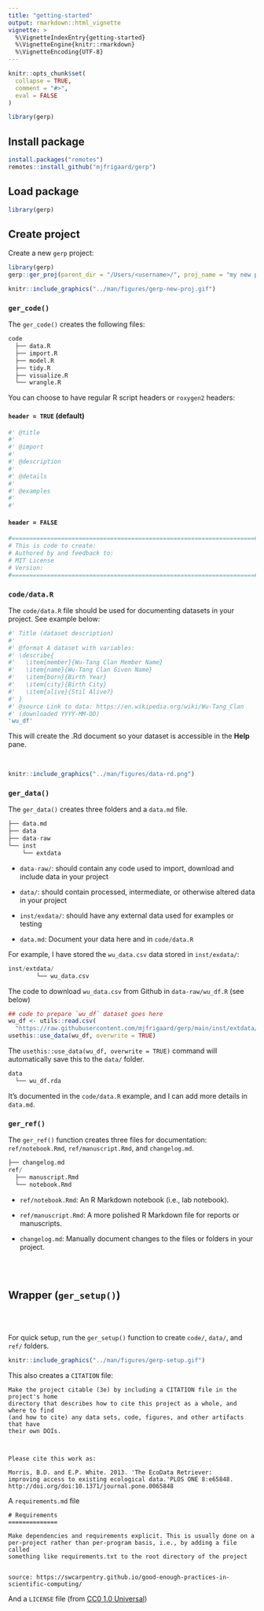 ```yaml
---
title: "getting-started"
output: rmarkdown::html_vignette
vignette: >
  %\VignetteIndexEntry{getting-started}
  %\VignetteEngine{knitr::rmarkdown}
  %\VignetteEncoding{UTF-8}
---
```


```r
knitr::opts_chunk$set(
  collapse = TRUE,
  comment = "#>", 
  eval = FALSE
)
```

```r
library(gerp)
```

## Install package 

```r
install.packages("remotes")
remotes::install_github("mjfrigaard/gerp")
```

## Load package 

```r
library(gerp)
```

## Create project 

Create a new `gerp` project:

```r
library(gerp)
gerp::ger_proj(parent_dir = "/Users/<username>/", proj_name = "my new project")
```

```r
knitr::include_graphics("../man/figures/gerp-new-proj.gif")
```

### `ger_code()` 

The `ger_code()` creates the following files:

```r
code
  ├── data.R
  ├── import.R
  ├── model.R
  ├── tidy.R
  ├── visualize.R
  └── wrangle.R
```

You can choose to have regular R script headers or `roxygen2` headers: 

#### `header = TRUE` (default)

```r
#' @title 
#' 
#' @import 
#' 
#' @description
#' 
#' @details
#' 
#' @examples 
#' 
#'
```


#### `header = FALSE`

```r
#=====================================================================#
# This is code to create:
# Authored by and feedback to:
# MIT License
# Version:
#=====================================================================#
```

### `code/data.R`

The `code/data.R` file should be used for documenting datasets in your project. See example below:

```r
#' Title (dataset description)
#'
#' @format A dataset with variables:
#' \describe{
#'   \item{member}{Wu-Tang Clan Member Name}
#'   \item{name}{Wu-Tang Clan Given Name}
#'   \item{born}{Birth Year}
#'   \item{city}{Birth City}
#'   \item{alive}{Stil Alive?}
#' }
#' @source Link to data: https://en.wikipedia.org/wiki/Wu-Tang_Clan
#' (downloaded YYYY-MM-DD)
'wu_df'
```

This will create the .Rd document so your dataset is accessible in the **Help** pane.

<br>

```r
knitr::include_graphics("../man/figures/data-rd.png")
```

### `ger_data()` 

The `ger_data()` creates three folders and a `data.md` file. 

```r
├── data.md
├── data
├── data-raw
└── inst
    └── extdata
```

+ `data-raw/`: should contain any code used to import, download and include data in your project

+ `data/`: should contain processed, intermediate, or otherwise altered data in your project

+ `inst/exdata/`: should have any external data used for examples or testing

+ `data.md`: Document your data here and in `code/data.R`

For example, I have stored the `wu_data.csv` data stored in `inst/exdata/`: 

```r
inst/extdata/
        └── wu_data.csv
```

The code to download `wu_data.csv` from Github in `data-raw/wu_df.R` (see below)

```r
## code to prepare `wu_df` dataset goes here
wu_df <- utils::read.csv(
  "https://raw.githubusercontent.com/mjfrigaard/gerp/main/inst/extdata/wu_data.csv")
usethis::use_data(wu_df, overwrite = TRUE)
```

The `usethis::use_data(wu_df, overwrite = TRUE)` command will automatically save this to the `data/` folder. 

```r
data
  └── wu_df.rda
```

It's documented in the `code/data.R` example, and I can add more details in `data.md`. 

### `ger_ref()`

The `ger_ref()` function creates three files for documentation: `ref/notebook.Rmd`, `ref/manuscript.Rmd`, and `changelog.md`.

```r
├── changelog.md
ref/
  ├── manuscript.Rmd
  └── notebook.Rmd
```

+ `ref/notebook.Rmd`: An R Markdown notebook (i.e., lab notebook).

+ `ref/manuscript.Rmd`: A more polished R Markdown file for reports or manuscripts.

+ `changelog.md`: Manually document changes to the files or folders in your project.

<br><br>

## Wrapper (`ger_setup()`)

<br><br>

For quick setup, run the `ger_setup()` function to create `code/`, `data/`, and `ref/` folders. 

```r
knitr::include_graphics("../man/figures/gerp-setup.gif")
```

This also creates a `CITATION` file: 

```
Make the project citable (3e) by including a CITATION file in the project's home
directory that describes how to cite this project as a whole, and where to find
(and how to cite) any data sets, code, figures, and other artifacts that have 
their own DOIs.



Please cite this work as:

Morris, B.D. and E.P. White. 2013. 'The EcoData Retriever:
improving access to existing ecological data.'PLOS ONE 8:e65848.
http://doi.org/doi:10.1371/journal.pone.0065848
```

A `requirements.md` file

```
# Requirements 
==============

Make dependencies and requirements explicit. This is usually done on a 
per-project rather than per-program basis, i.e., by adding a file called 
something like requirements.txt to the root directory of the project


source: https://swcarpentry.github.io/good-enough-practices-in-scientific-computing/
```

And a `LICENSE` file (from [CC0 1.0 Universal](https://creativecommons.org/publicdomain/zero/1.0/))



